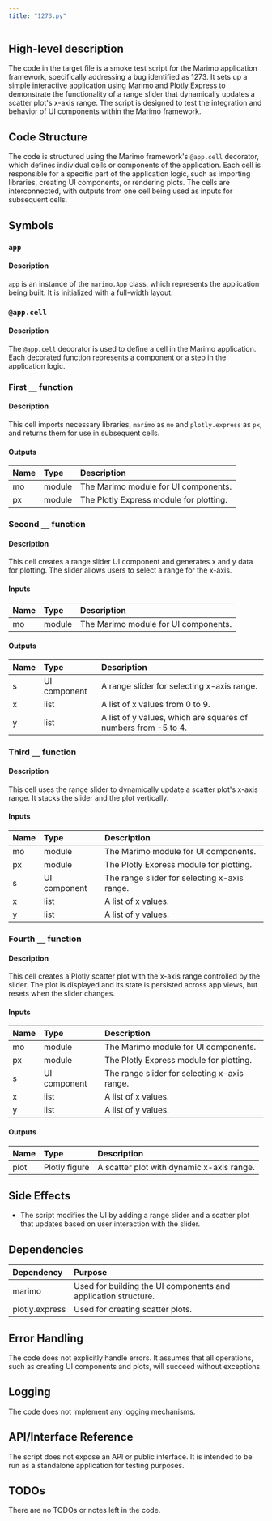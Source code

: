 ```yaml
---
title: "1273.py"
---
```


## High-level description

The code in the target file is a smoke test script for the Marimo application framework, specifically addressing a bug identified as 1273. It sets up a simple interactive application using Marimo and Plotly Express to demonstrate the functionality of a range slider that dynamically updates a scatter plot's x-axis range. The script is designed to test the integration and behavior of UI components within the Marimo framework.

## Code Structure

The code is structured using the Marimo framework's `@app.cell` decorator, which defines individual cells or components of the application. Each cell is responsible for a specific part of the application logic, such as importing libraries, creating UI components, or rendering plots. The cells are interconnected, with outputs from one cell being used as inputs for subsequent cells.

## Symbols

### `app`
#### Description
`app` is an instance of the `marimo.App` class, which represents the application being built. It is initialized with a full-width layout.

### `@app.cell`
#### Description
The `@app.cell` decorator is used to define a cell in the Marimo application. Each decorated function represents a component or a step in the application logic.

### First `__` function
#### Description
This cell imports necessary libraries, `marimo` as `mo` and `plotly.express` as `px`, and returns them for use in subsequent cells.

#### Outputs
| Name | Type | Description |
|:-----|:-----|:------------|
| mo | module | The Marimo module for UI components. |
| px | module | The Plotly Express module for plotting. |

### Second `__` function
#### Description
This cell creates a range slider UI component and generates x and y data for plotting. The slider allows users to select a range for the x-axis.

#### Inputs
| Name | Type | Description |
|:-----|:-----|:------------|
| mo | module | The Marimo module for UI components. |

#### Outputs
| Name | Type | Description |
|:-----|:-----|:------------|
| s | UI component | A range slider for selecting x-axis range. |
| x | list | A list of x values from 0 to 9. |
| y | list | A list of y values, which are squares of numbers from -5 to 4. |

### Third `__` function
#### Description
This cell uses the range slider to dynamically update a scatter plot's x-axis range. It stacks the slider and the plot vertically.

#### Inputs
| Name | Type | Description |
|:-----|:-----|:------------|
| mo | module | The Marimo module for UI components. |
| px | module | The Plotly Express module for plotting. |
| s | UI component | The range slider for selecting x-axis range. |
| x | list | A list of x values. |
| y | list | A list of y values. |

### Fourth `__` function
#### Description
This cell creates a Plotly scatter plot with the x-axis range controlled by the slider. The plot is displayed and its state is persisted across app views, but resets when the slider changes.

#### Inputs
| Name | Type | Description |
|:-----|:-----|:------------|
| mo | module | The Marimo module for UI components. |
| px | module | The Plotly Express module for plotting. |
| s | UI component | The range slider for selecting x-axis range. |
| x | list | A list of x values. |
| y | list | A list of y values. |

#### Outputs
| Name | Type | Description |
|:-----|:-----|:------------|
| plot | Plotly figure | A scatter plot with dynamic x-axis range. |

## Side Effects

- The script modifies the UI by adding a range slider and a scatter plot that updates based on user interaction with the slider.

## Dependencies

| Dependency | Purpose |
|:-----------|:--------|
| marimo | Used for building the UI components and application structure. |
| plotly.express | Used for creating scatter plots. |

## Error Handling

The code does not explicitly handle errors. It assumes that all operations, such as creating UI components and plots, will succeed without exceptions.

## Logging

The code does not implement any logging mechanisms.

## API/Interface Reference

The script does not expose an API or public interface. It is intended to be run as a standalone application for testing purposes.

## TODOs

There are no TODOs or notes left in the code.